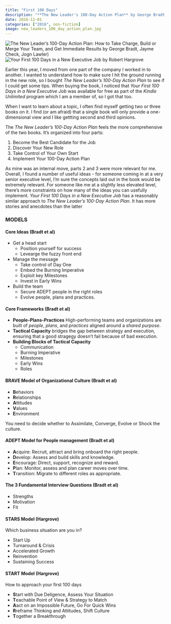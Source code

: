 ```yaml
---
title: "First 100 Days"
description: "**The New Leader's 100-Day Action Plan** by George Bradt, Jayme Check, Jogn Lawler / \n**Your First 100 Days in a New Executive Job** by Robert Hargrove"
date: 2016-12-01
categories: ["2016", non-fiction]
image: new_leaders_100_day_action_plan.jpg
---
```

![**The New Leader's 100-Day Action Plan: How to Take Charge, Build or Merge Your Team, and Get Immediate Results** by George Bradt, Jayme Check, Jogn Lawler)](new_leaders_100_day_action_plan.jpg){fig-align="left"}
![**Your First 100 Days in a New Executive Job** by Robert Hargrove](first_100_days.jpg){fig-align="right"}

Earlier this year, I moved from one part of the company I worked in to another. I wanted to understand how to make sure I hit the ground running in the new role, so I bought *The New Leader's 100-Day Action Plan* to see if I could get some tips. When buying the book, I noticed that *Your First 100 Days in a New Executive Job* was available for free as part of the *Kindle Unlimited* program which I am a member of, so I got that too. 

When I want to learn about a topic, I often find myself getting two or three books on it. I find (or am afraid) that a single book will only provide a one-dimensional view and I like gettting second and third opinions.

The *The New Leader's 100-Day Action Plan* feels the more comprehensive of the two books. It's organized into four parts:

1. Become the Best Candidate for the Job
2. Discover Your New Role
3. Take Control of Your Own Start
4. Implement Your 100-Day Action Plan

As mine was an internal move, parts 2 and 3 were more relevant for me. Overall, I found a number of useful ideas - for someone coming in at a very senior executive level, I'm sure the concepts laid out in the book would be extremely relevant. For someone like me at a slightly less elevated level, there's more constraints on how many of the ideas you can usefully implement.
*Your First 100 Days in a New Executive Job* has a reasonably similar approach to *The New Leader's 100-Day Action Plan*. It has more stories and anecdotes than the latter

### MODELS

#### Core Ideas (Bradt et al)
- Get a head start
	- Position yourself for success
	- Levearge the fuzzy front end
- Manage the message
	- Take control of Day One
	- Embed the Burning Imperative
	- Exploit key Milestones
	- Invest in Early Wins
- Build the team
	- Secure ADEPT people in the right roles
	- Evolve people, plans and practices.

#### Core Frameworks (Bradt et al)
- **People-Plans-Practices** High-performing teams and organizations are built of *people*, *plans*, and *practices* aligned around a *shared purpose*.
- **Tactical Capacity** bridges the gap between strategy and execution, ensuring that a good stragegy doesn't fail because of bad execution.
- **Building Blocks of Tactical Capacity**
	- Communication
	- Burning Imperative
	- Milestones
	- Early Wins
	- Roles

#### BRAVE Model of Organizational Culture (Bradt et al)
- **B**ehaviors
- **R**elationships
- **A**ttitudes
- **V**alues
- **E**nvironment

You need to decide whether to Assimilate, Converge, Evolve or Shock the culture.

#### ADEPT Model for People management (Bradt et al)
- **A**cquire: Recruit, attract and bring onboard the right people.
- **D**evelop: Assess and build skills and knowledge.
- **E**ncourage: Direct, support, recognize and reward.
- **P**lan: Monitor, assess and plan career moves over time.
- **T**ransition: Migrate to different roles as appropriate.

#### The 3 Fundamental Interview Questions (Bradt et al)
- Strengths
- Motivation
- Fit
 
#### STARS Model (Hargrove)
Which business situation are you in?

- Start Up
- Turnaround & Crisis
- Accelerated Growth  
- Reinvention
- Sustaining Success

#### START Model (Hargrove)
How to approach your first 100 days

- **S**tart with Due Deligence, Assess Your Situation
- **T**eachable Point of View & Strategy to Match
- **A**act on an Impossible Future, Go For Quick Wins
- **R**reframe Thinking and Attitudes, Shift Culture
- **T**ogether a Breakthrough